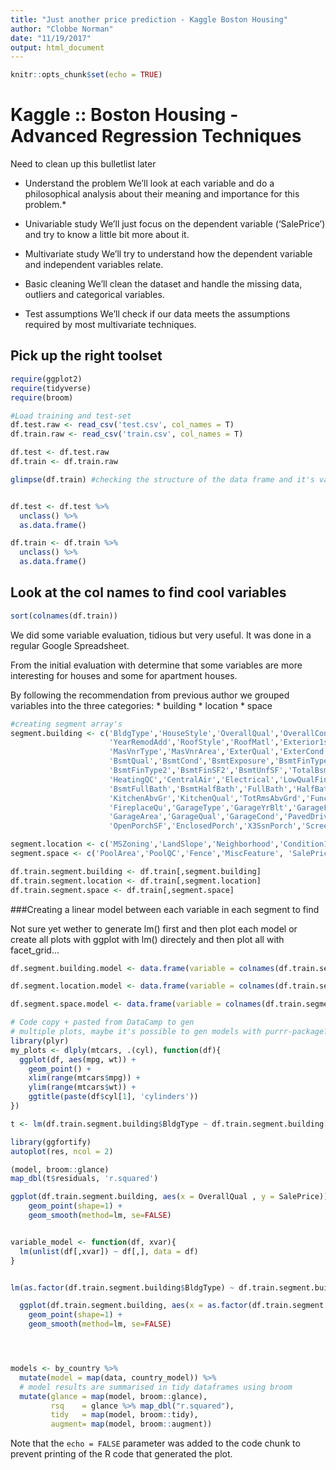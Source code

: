 ```yaml
---
title: "Just another price prediction - Kaggle Boston Housing"
author: "Clobbe Norman"
date: "11/19/2017"
output: html_document
---
```


```r
knitr::opts_chunk$set(echo = TRUE)
```

# Kaggle :: Boston Housing - Advanced Regression Techniques

Need to clean up this bulletlist later

* Understand the problem
We'll look at each variable and do a philosophical analysis about their meaning and importance for this problem.*

* Univariable study
We'll just focus on the dependent variable ('SalePrice') and try to know a little bit more about it.

* Multivariate study
We'll try to understand how the dependent variable and independent variables relate.

* Basic cleaning
We'll clean the dataset and handle the missing data, outliers and categorical variables.

* Test assumptions
We'll check if our data meets the assumptions required by most multivariate techniques.

## Pick up the right toolset
```r
require(ggplot2)
require(tidyverse)
require(broom)

#Load training and test-set
df.test.raw <- read_csv('test.csv', col_names = T)
df.train.raw <- read_csv('train.csv', col_names = T)

df.test <- df.test.raw
df.train <- df.train.raw

glimpse(df.train) #checking the structure of the data frame and it's variables


df.test <- df.test %>% 
  unclass() %>% 
  as.data.frame()

df.train <- df.train %>% 
  unclass() %>% 
  as.data.frame()


```

## Look at the col names to find cool variables
```r
sort(colnames(df.train))
```
We did some variable evaluation, tidious but very useful. It was done in a regular Google Spreadsheet.

From the initial evaluation with determine that some variables are more interesting for houses and some for apartment houses. 

By following the recommendation from previous author we grouped variables into the three categories:
* building
* location
* space

```r
#creating segment array's
segment.building <- c('BldgType','HouseStyle','OverallQual','OverallCond','YearBuilt',
                      'YearRemodAdd','RoofStyle','RoofMatl','Exterior1st','Exterior2nd',
                      'MasVnrType','MasVnrArea','ExterQual','ExterCond','Foundation',
                      'BsmtQual','BsmtCond','BsmtExposure','BsmtFinType1','BsmtFinSF1',
                      'BsmtFinType2','BsmtFinSF2','BsmtUnfSF','TotalBsmtSF','Heating',
                      'HeatingQC','CentralAir','Electrical','LowQualFinSF','GrLivArea',
                      'BsmtFullBath','BsmtHalfBath','FullBath','HalfBath','BedroomAbvGr',
                      'KitchenAbvGr','KitchenQual','TotRmsAbvGrd','Functional','Fireplaces',
                      'FireplaceQu','GarageType','GarageYrBlt','GarageFinish','GarageCars',
                      'GarageArea','GarageQual','GarageCond','PavedDrive','WoodDeckSF',
                      'OpenPorchSF','EnclosedPorch','X3SsnPorch','ScreenPorch','MiscVal','SalePrice')

segment.location <- c('MSZoning','LandSlope','Neighborhood','Condition1','Condition2', 'SalePrice')
segment.space <- c('PoolArea','PoolQC','Fence','MiscFeature', 'SalePrice')

```


```r
df.train.segment.building <- df.train[,segment.building]
df.train.segment.location <- df.train[,segment.location]
df.train.segment.space <- df.train[,segment.space]
```

###Creating a linear model between each variable in each segment to find 

Not sure yet wether to generate lm() first and then plot each model or create all plots with ggplot with lm() directely and then plot all with facet_grid…

```r
df.segment.building.model <- data.frame(variable = colnames(df.train.segment.building), model = 'na', rsq = 'na')

df.segment.location.model <- data.frame(variable = colnames(df.train.segment.location), model = 'na', rsq = 'na')

df.segment.space.model <- data.frame(variable = colnames(df.train.segment.space), model = 'na', rsq = 'na')

# Code copy + pasted from DataCamp to gen
# multiple plots, maybe it's possible to gen models with purrr-package?
library(plyr)
my_plots <- dlply(mtcars, .(cyl), function(df){
  ggplot(df, aes(mpg, wt)) +
    geom_point() +
    xlim(range(mtcars$mpg)) +
    ylim(range(mtcars$wt)) +
    ggtitle(paste(df$cyl[1], 'cylinders'))
})

t <- lm(df.train.segment.building$BldgType ~ df.train.segment.building[,ncol(df.train.segment.building)], data = df.train.segment.building)

library(ggfortify)
autoplot(res, ncol = 2)

(model, broom::glance)
map_dbl(t$residuals, 'r.squared')

ggplot(df.train.segment.building, aes(x = OverallQual , y = SalePrice)) +
    geom_point(shape=1) +
    geom_smooth(method=lm, se=FALSE)


variable_model <- function(df, xvar){
  lm(unlist(df[,xvar]) ~ df[,], data = df)
}


lm(as.factor(df.train.segment.building$BldgType) ~ df.train.segment.building$SalePrice, data = df.train.segment.building)

  ggplot(df.train.segment.building, aes(x = as.factor(df.train.segment.building[,segment.building[i]] , y = SalePrice)) +
    geom_point(shape=1) +
    geom_smooth(method=lm, se=FALSE)




models <- by_country %>% 
  mutate(model = map(data, country_model)) %>%
  # model results are summarised in tidy dataframes using broom
  mutate(glance = map(model, broom::glance),
         rsq    = glance %>% map_dbl("r.squared"),
         tidy   = map(model, broom::tidy),
         augment= map(model, broom::augment))

```

Note that the `echo = FALSE` parameter was added to the code chunk to prevent printing of the R code that generated the plot.
